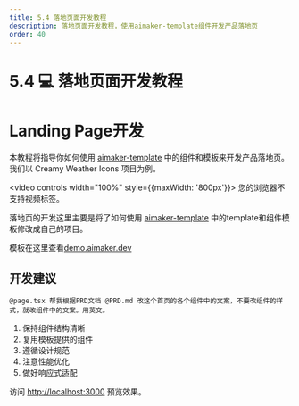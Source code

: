 ```yaml
---
title: 5.4 落地页面开发教程
description: 落地页面开发教程，使用aimaker-template组件开发产品落地页
order: 40
---
```


# 5.4 💻 落地页面开发教程

# Landing Page开发

本教程将指导你如何使用 [aimaker-template](https://demo.aimaker.dev/) 中的组件和模板来开发产品落地页。我们以 Creamy Weather Icons 项目为例。

<video controls width="100%" style={{maxWidth: '800px'}}>
  <source src="https://minio.xiaofeng.show/ai-code/5.4.mp4" type="video/mp4" />
  您的浏览器不支持视频标签。
</video>

落地页的开发这里主要是将了如何使用 [aimaker-template](https://demo.aimaker.dev/) 中的template和组件模板修改成自己的项目。

模板在这里查看[demo.aimaker.dev](https://demo.aimaker.dev/)

## 开发建议

`@page.tsx 帮我根据PRD文档 @PRD.md 改这个首页的各个组件中的文案，不要改组件的样式，就改组件中的文案。用英文。`

1. 保持组件结构清晰
2. 复用模板提供的组件
3. 遵循设计规范
4. 注意性能优化
5. 做好响应式适配

访问 [http://localhost:3000](http://localhost:3000/) 预览效果。 